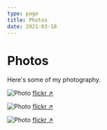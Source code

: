```yaml
---
type: page
title: Photos
date: 2021-03-18
---
```


# Photos

Here's some of my photography.


<Image
  src="/images/33085255320_76d2c050f5_o.jpg"
  alt="Photo"
  width={4087}
  height={2299}
  priority
  className="next-image"
/>
[flickr ↗ ](https://www.flickr.com/photos/147395837@N08/33085255320/)

<Image
  src="/images/33468965415_93abf4a3d9_o.jpg"
  alt="Photo"
  width={4128}
  height={2322}
  priority
  className="next-image"
/>
[flickr ↗ ](https://www.flickr.com/photos/147395837@N08/33468965415/)

<Image
  src="/images/33428091736_6e38a3cc02_o.jpg"
  alt="Photo"
  width={4128}
  height={2322}
  priority
  className="next-image"
/>
[flickr ↗ ](https://www.flickr.com/photos/147395837@N08/33428091736/)
